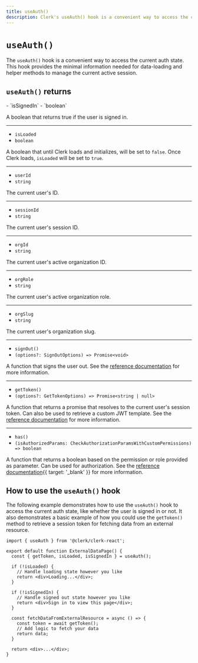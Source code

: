```yaml
---
title: useAuth()
description: Clerk's useAuth() hook is a convenient way to access the current auth state.
---
```


# `useAuth()`

The `useAuth()` hook is a convenient way to access the current auth state. This hook provides the minimal information needed for data-loading and helper methods to manage the current active session.

## `useAuth()` returns

<Properties>
  - `isSignedIn`
  - `boolean`

  A boolean that returns true if the user is signed in.

  ---

  - `isLoaded`
  - `boolean`

  A boolean that until Clerk loads and initializes, will be set to `false`. Once Clerk loads, `isLoaded` will be set to `true`.

  ---

  - `userId`
  - `string`

  The current user's ID.

  ---

  - `sessionId`
  - `string`

  The current user's session ID.

  ---

  - `orgId`
  - `string`

  The current user's active organization ID.

  ---

  - `orgRole`
  - `string`

  The current user's active organization role.

  ---

  - `orgSlug`
  - `string`

  The current user's organization slug.

  ---

  - `signOut()`
  - `(options?: SignOutOptions) => Promise<void>`

  A function that signs the user out. See the [reference documentation](/docs/references/javascript/clerk/clerk#sign-out) for more information.

  ---

  - `getToken()`
  - `(options?: GetTokenOptions) => Promise<string | null>`

  A function that returns a promise that resolves to the current user's session token. Can also be used to retrieve a custom JWT template. See the [reference documentation](/docs/references/javascript/session#get-token) for more information.

  ---

  - `has()`
  - `(isAuthorizedParams: CheckAuthorizationParamsWithCustomPermissions) => boolean`

  A function that returns a boolean based on the permission or role provided as parameter. Can be used for authorization. See the [reference documentation](/docs/references/nextjs/auth-object#has){{ target: '_blank' }} for more information.
</Properties>

## How to use the `useAuth()` hook

The following example demonstrates how to use the `useAuth()` hook to access the current auth state, like whether the user is signed in or not. It also demonstrates a basic example of how you could use the `getToken()` method to retrieve a session token for fetching data from an external resource.

```tsx {{ prettier: false, filename: 'external-data-page.tsx' }}
import { useAuth } from '@clerk/clerk-react';

export default function ExternalDataPage() {
  const { getToken, isLoaded, isSignedIn } = useAuth();

  if (!isLoaded) {
    // Handle loading state however you like
    return <div>Loading...</div>;
  }

  if (!isSignedIn) {
    // Handle signed out state however you like
    return <div>Sign in to view this page</div>;
  }

  const fetchDataFromExternalResource = async () => {
    const token = await getToken();
    // Add logic to fetch your data
    return data;
  }

  return <div>...</div>;
}
```

